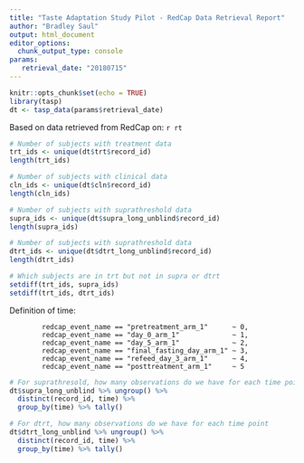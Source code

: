```yaml
---
title: "Taste Adaptation Study Pilot - RedCap Data Retrieval Report"
author: "Bradley Saul"
output: html_document
editor_options: 
  chunk_output_type: console
params:
   retrieval_date: "20180715"
---
```


```r
knitr::opts_chunk$set(echo = TRUE)
library(tasp)
dt <- tasp_data(params$retrieval_date)
```

Based on data retrieved from RedCap on: `r rt`

```r
# Number of subjects with treatment data
trt_ids <- unique(dt$trt$record_id)
length(trt_ids)

# Number of subjects with clinical data
cln_ids <- unique(dt$cln$record_id)
length(cln_ids)

# Number of subjects with suprathreshold data
supra_ids <- unique(dt$supra_long_unblind$record_id)
length(supra_ids)

# Number of subjects with suprathreshold data
dtrt_ids <- unique(dt$dtrt_long_unblind$record_id)
length(dtrt_ids)
```

```r
# Which subjects are in trt but not in supra or dtrt
setdiff(trt_ids, supra_ids)
setdiff(trt_ids, dtrt_ids)
```

Definition of time: 

```
        redcap_event_name == "pretreatment_arm_1"      ~ 0,
        redcap_event_name == "day_0_arm_1"             ~ 1,
        redcap_event_name == "day_5_arm_1"             ~ 2,
        redcap_event_name == "final_fasting_day_arm_1" ~ 3,
        redcap_event_name == "refeed_day_3_arm_1"      ~ 4,
        redcap_event_name == "posttreatment_arm_1"     ~ 5
```

```r
# For suprathresold, how many observations do we have for each time point
dt$supra_long_unblind %>% ungroup() %>%
  distinct(record_id, time) %>%
  group_by(time) %>% tally()
```

```r
# For dtrt, how many observations do we have for each time point
dt$dtrt_long_unblind %>% ungroup() %>%
  distinct(record_id, time) %>%
  group_by(time) %>% tally()
```
